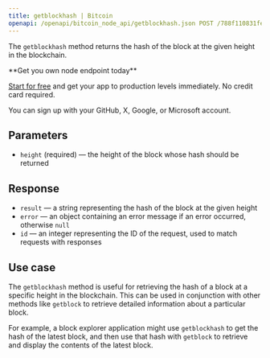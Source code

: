 ---
title: getblockhash | Bitcoin
openapi: /openapi/bitcoin_node_api/getblockhash.json POST /788f110831fe13808302bd79796d55e8
---

The `getblockhash` method returns the hash of the block at the given height in the blockchain.

<Check>
**Get you own node endpoint today**

[Start for free](https://console.chainstack.com/) and get your app to production levels immediately. No credit card required.

You can sign up with your GitHub, X, Google, or Microsoft account.
</Check>


## Parameters

* `height` (required) — the height of the block whose hash should be returned

## Response

* `result` — a string representing the hash of the block at the given height
* `error` — an object containing an error message if an error occurred, otherwise `null`
* `id` — an integer representing the ID of the request, used to match requests with responses

## Use case

The `getblockhash` method is useful for retrieving the hash of a block at a specific height in the blockchain. This can be used in conjunction with other methods like `getblock` to retrieve detailed information about a particular block.

For example, a block explorer application might use `getblockhash` to get the hash of the latest block, and then use that hash with `getblock` to retrieve and display the contents of the latest block.
